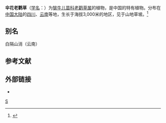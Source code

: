 {{Speciesbox 
| taxon = Geranium umbelliforme
| authority = Franch.
| image = Geranium umbelliforme - South China Botanical Garden 2013.11.02 14-17-27.jpg
}}

'''伞花老鹳草'''（[[学名|学名]]：{{lang|la|''Geranium umbelliforme''}}）为[[牻牛儿苗科|牻牛儿苗科]][[老鹳草属|老鹳草属]]的植物，是中国的特有植物。分布在[[中国大陆|中国大陆]]的[[四川|四川]]、[[云南|云南]]等地，生长于海拔3,000米的地区，见于山地草坡。<ref>{{cite web| url =http://www.bioinfo.cn/db05/KmzwSpecies.php?action=view&id=9703| title =伞花老鹳草| work =《中国高等植物数据库全库》| publisher =中国科学院微生物研究所| author =昆明植物研究所| accessdate =2009-02-24| deadurl =yes| archiveurl =https://web.archive.org/web/20160305052715/http://www.bioinfo.cn/db05/KmzwSpecies.php?action=view&id=9703| archivedate =2016-03-05}}</ref>

== 别名 ==
白隔山消（云南）

{{Gallery
|width = 300
|height = 
|lines = 1
|File:Geranium umbelliforme - South China Botanical Garden 2013.11.02 14-17-11.jpg|
|File:Geranium umbelliforme - South China Botanical Garden 2013.11.02 14-18-03.jpg|
}}

== 参考文献 ==
{{commons category|Geranium umbelliforme}}
{{wikispecies|Geranium umbelliforme}}
{{reflist}}

== 外部链接 ==
* {{CVH|Geranium umbelliforme}}
{{Taxonbar|from=Q10885532}}

[[Category:老鹳草属|S]]


{{植物小作品}}
